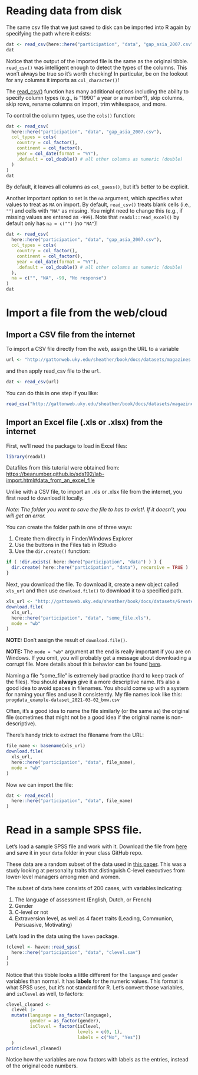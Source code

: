 # Reading data from disk

The same csv file that we just saved to disk can be imported into R again by specifying the path where it exists:

```r
dat <- read_csv(here::here("participation", "data", "gap_asia_2007.csv"))
dat
```

Notice that the output of the imported file is the same as the original tibble.
`read_csv()` was intelligent enough to detect the types of the columns. 
This won't always be true so it's worth checking! 
In particular, be on the lookout for any columns it imports as `col_character()`!

The [read_csv()](https://readr.tidyverse.org/reference/read_delim.html) function has many additional options including the ability to specify column types (e.g., is "1990" a year or a number?), skip columns, skip rows, rename columns on import, trim whitespace, and more.

To control the column types, use the `cols()` function:

```r
dat <- read_csv(
  here::here("participation", "data", "gap_asia_2007.csv"),
  col_types = cols(
    country = col_factor(),
    continent = col_factor(),
    year = col_date(format = "%Y"),
    .default = col_double() # all other columns as numeric (double)
  )
)
dat
```

By default, it leaves all columns as `col_guess()`, but it's better to be explicit.

Another important option to set is the `na` argument, which specifies what values to treat as `NA` on import. 
By default, `read_csv()` treats blank cells (i.e., `""`) and cells with `"NA"` as missing. 
You might need to change this (e.g., if missing values are entered as `-999`). 
Note that `readxl::read_excel()` by default only has `na = c("")` (no `"NA"`)!

```r
dat <- read_csv(
  here::here("participation", "data", "gap_asia_2007.csv"),
  col_types = cols(
    country = col_factor(),
    continent = col_factor(),
    year = col_date(format = "%Y"),
    .default = col_double() # all other columns as numeric (double)
  ),
  na = c("", "NA", -99, "No response")
)
dat
```


# Import a file from the web/cloud

## Import a CSV file from the internet

To import a CSV file directly from the web, assign the URL to a variable

```r
url <- "http://gattonweb.uky.edu/sheather/book/docs/datasets/magazines.csv"
```

and then apply read_csv file to the `url`.

```r
dat <- read_csv(url)
```

You can do this in one step if you like:

```r
read_csv("http://gattonweb.uky.edu/sheather/book/docs/datasets/magazines.csv")
```



## Import an Excel file (.xls or .xlsx) from the internet

First, we'll need the package to load in Excel files:

```r
library(readxl) 
```

Datafiles from this tutorial were obtained from:
<https://beanumber.github.io/sds192/lab-import.html#data_from_an_excel_file>

Unlike with a CSV file, to import an .xls or .xlsx file from the internet, you first need to download it locally.

*Note: The folder you want to save the file to _has to exist_!.*
*If it doesn't, _you will get an error._*

You can create the folder path in one of three ways:

  1. Create them directly in Finder/Windows Explorer
  2. Use the buttons in the Files tab in RStudio
  3. Use the `dir.create()` function:

```r
if ( !dir.exists( here::here("participation", "data") ) ) {
  dir.create( here::here("participation", "data"), recursive = TRUE )
}
```

Next, you download the file.
To download it, create a new object called `xls_url` and then use `download.file()` to download it to a specified path.

```r
xls_url <- "http://gattonweb.uky.edu/sheather/book/docs/datasets/GreatestGivers.xls"
download.file(
  xls_url, 
  here::here("participation", "data", "some_file.xls"), 
  mode = "wb"
)
```

**NOTE:** Don't assign the result of `download.file()`.

**NOTE:** The `mode = "wb"` argument at the end is really important if you are on Windows. 
If you omit, you will probably get a message about downloading a corrupt file.
More details about this behavior can be found [here](https://github.com/HenrikBengtsson/Wishlist-for-R/issues/30).


Naming a file "some_file" is extremely bad practice (hard to keep track of the files).
You should **always** give it a more descriptive name. 
It's also a good idea to avoid spaces in filenames.
You should come up with a system for naming your files and use it consistently. 
My file names look like this: `progdata_example-dataset_2021-03-02_bmw.csv`


Often, it's a good idea to name the file similarly (or the same as) the original file (sometimes that might not be a good idea if the original name is non-descriptive).

There's handy trick to extract the filename from the URL:

```r
file_name <- basename(xls_url)
download.file(
  xls_url, 
  here::here("participation", "data", file_name), 
  mode = "wb"
)
```

Now we can import the file:

```r
dat <- read_excel(
  here::here("participation", "data", file_name)
)
```


# Read in a sample SPSS file.

Let's load a sample SPSS file and work with it. 
Download the file from [here](https://raw.githubusercontent.com/USF-Psych-DataSci/Classroom/master/data/clevel.sav) and save it in your `data` folder in your class GitHub repo.

These data are a random subset of the data used in [this paper](https://doi.org/10.1016/j.jvb.2018.02.005). 
This was a study looking at personality traits that distinguish C-level executives from lower-level managers among men and women.

The subset of data here consists of 200 cases, with variables indicating: 

  1. The language of assessment (English, Dutch, or French) 
  2. Gender 
  3. C-level or not 
  4. Extraversion level, as well as 4 facet traits (Leading, Communion, Persuasive, Motivating)

Let's load in the data using the `haven` package.

```r
(clevel <- haven::read_spss(
  here::here("participation", "data", "clevel.sav")
)
)
```

Notice that this tibble looks a little different for the `language` and `gender` variables than normal. 
It has **labels** for the numeric values. 
This format is what SPSS uses, but it's not standard for R.
Let's convert those variables, and `isClevel` as well, to factors:

```r
clevel_cleaned <-
  clevel |> 
  mutate(language = as_factor(language),
         gender = as_factor(gender),
         isClevel = factor(isClevel, 
                           levels = c(0, 1), 
                           labels = c("No", "Yes"))
  )
print(clevel_cleaned)
```

Notice how the variables are now factors with labels as the entries, instead of the original code numbers.
